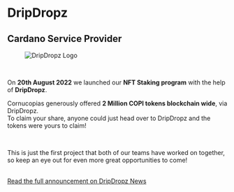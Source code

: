# DripDropz  

## Cardano Service Provider  

<figure className="img-center">
  <img src="/images/partners/dripdropz.avif" alt="DripDropz Logo" />
</figure>  

</br>

On **20th August 2022** we launched our **NFT Staking program** with the help of **DripDropz**.  

Cornucopias generously offered **2 Million COPI tokens blockchain wide**, via DripDropz.  
To claim your share, anyone could just head over to DripDropz and the tokens were yours to claim!  

</br>

This is just the first project that both of our teams have worked on together, so keep an eye out for even more great opportunities to come!  

</br>

<div className="space-y-3">
  <a href="https://news.dripdropz.io/copi-coming-to-dripdropz-ea7a3368c0bb" target="_blank" rel="noopener noreferrer" className="block rounded-xl border border-white/10 bg-zinc-900/60 p-4 hover:bg-zinc-900/80 transition">
    Read the full announcement on DripDropz News
  </a>
</div>
